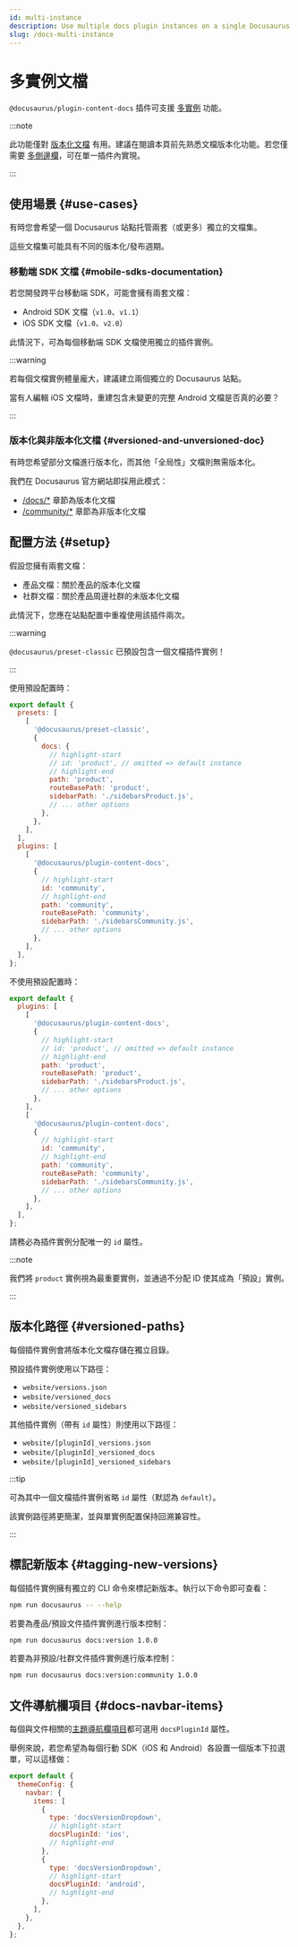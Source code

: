 ```yaml
---
id: multi-instance
description: Use multiple docs plugin instances on a single Docusaurus site.
slug: /docs-multi-instance
---
```


# 多實例文檔

`@docusaurus/plugin-content-docs` 插件可支援 [多實例](../../using-plugins.mdx#multi-instance-plugins-and-plugin-ids) 功能。

:::note

此功能僅對 [版本化文檔](./versioning.mdx) 有用。建議在閱讀本頁前先熟悉文檔版本化功能。若您僅需要 [多側邊欄](./sidebar/multiple-sidebars.mdx)，可在單一插件內實現。

:::

## 使用場景 {#use-cases}

有時您會希望一個 Docusaurus 站點托管兩套（或更多）獨立的文檔集。

這些文檔集可能具有不同的版本化/發布週期。

### 移動端 SDK 文檔 {#mobile-sdks-documentation}

若您開發跨平台移動端 SDK，可能會擁有兩套文檔：

- Android SDK 文檔（`v1.0`、`v1.1`）
- iOS SDK 文檔（`v1.0`、`v2.0`）

此情況下，可為每個移動端 SDK 文檔使用獨立的插件實例。

:::warning

若每個文檔實例體量龐大，建議建立兩個獨立的 Docusaurus 站點。

當有人編輯 iOS 文檔時，重建包含未變更的完整 Android 文檔是否真的必要？

:::

### 版本化與非版本化文檔 {#versioned-and-unversioned-doc}

有時您希望部分文檔進行版本化，而其他「全局性」文檔則無需版本化。

我們在 Docusaurus 官方網站即採用此模式：

- [/docs/\*](/docs) 章節為版本化文檔
- [/community/\*](/community/support) 章節為非版本化文檔

## 配置方法 {#setup}

假設您擁有兩套文檔：

- 產品文檔：關於產品的版本化文檔
- 社群文檔：關於產品周邊社群的未版本化文檔

此情況下，您應在站點配置中重複使用該插件兩次。

:::warning

`@docusaurus/preset-classic` 已預設包含一個文檔插件實例！

:::

使用預設配置時：

```js title="docusaurus.config.js"
export default {
  presets: [
    [
      '@docusaurus/preset-classic',
      {
        docs: {
          // highlight-start
          // id: 'product', // omitted => default instance
          // highlight-end
          path: 'product',
          routeBasePath: 'product',
          sidebarPath: './sidebarsProduct.js',
          // ... other options
        },
      },
    ],
  ],
  plugins: [
    [
      '@docusaurus/plugin-content-docs',
      {
        // highlight-start
        id: 'community',
        // highlight-end
        path: 'community',
        routeBasePath: 'community',
        sidebarPath: './sidebarsCommunity.js',
        // ... other options
      },
    ],
  ],
};
```

不使用預設配置時：

```js title="docusaurus.config.js"
export default {
  plugins: [
    [
      '@docusaurus/plugin-content-docs',
      {
        // highlight-start
        // id: 'product', // omitted => default instance
        // highlight-end
        path: 'product',
        routeBasePath: 'product',
        sidebarPath: './sidebarsProduct.js',
        // ... other options
      },
    ],
    [
      '@docusaurus/plugin-content-docs',
      {
        // highlight-start
        id: 'community',
        // highlight-end
        path: 'community',
        routeBasePath: 'community',
        sidebarPath: './sidebarsCommunity.js',
        // ... other options
      },
    ],
  ],
};
```

請務必為插件實例分配唯一的 `id` 屬性。

:::note

我們將 `product` 實例視為最重要實例，並通過不分配 ID 使其成為「預設」實例。

:::

## 版本化路徑 {#versioned-paths}

每個插件實例會將版本化文檔存儲在獨立目錄。

預設插件實例使用以下路徑：

- `website/versions.json`
- `website/versioned_docs`
- `website/versioned_sidebars`

其他插件實例（帶有 `id` 屬性）則使用以下路徑：

- `website/[pluginId]_versions.json`
- `website/[pluginId]_versioned_docs`
- `website/[pluginId]_versioned_sidebars`

:::tip

可為其中一個文檔插件實例省略 `id` 屬性（默認為 `default`）。

該實例路徑將更簡潔，並與單實例配置保持回溯兼容性。

:::

## 標記新版本 {#tagging-new-versions}

每個插件實例擁有獨立的 CLI 命令來標記新版本。執行以下命令即可查看：

```bash npm2yarn
npm run docusaurus -- --help
```

若要為產品/預設文件插件實例進行版本控制：

```bash npm2yarn
npm run docusaurus docs:version 1.0.0
```

若要為非預設/社群文件插件實例進行版本控制：

```bash npm2yarn
npm run docusaurus docs:version:community 1.0.0
```

## 文件導航欄項目 {#docs-navbar-items}

每個與文件相關的[主題導航欄項目](../../api/themes/theme-configuration.mdx#navbar)都可選用 `docsPluginId` 屬性。

舉例來說，若您希望為每個行動 SDK（iOS 和 Android）各設置一個版本下拉選單，可以這樣做：

```js title="docusaurus.config.js"
export default {
  themeConfig: {
    navbar: {
      items: [
        {
          type: 'docsVersionDropdown',
          // highlight-start
          docsPluginId: 'ios',
          // highlight-end
        },
        {
          type: 'docsVersionDropdown',
          // highlight-start
          docsPluginId: 'android',
          // highlight-end
        },
      ],
    },
  },
};
```
